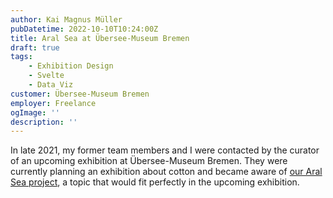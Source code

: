 ```yaml
---
author: Kai Magnus Müller
pubDatetime: 2022-10-10T10:24:00Z
title: Aral Sea at Übersee-Museum Bremen
draft: true
tags:
    - Exhibition Design
    - Svelte
    - Data Viz
customer: Übersee-Museum Bremen
employer: Freelance
ogImage: ''
description: ''
---
```



In late 2021, my former team members and I were contacted by the curator of an upcoming exhibition at Übersee-Museum Bremen. They were currently planning an exhibition about cotton and became aware of [our Aral Sea project](../projects/AralSea.mdx), a topic that would fit perfectly in the upcoming exhibition.
